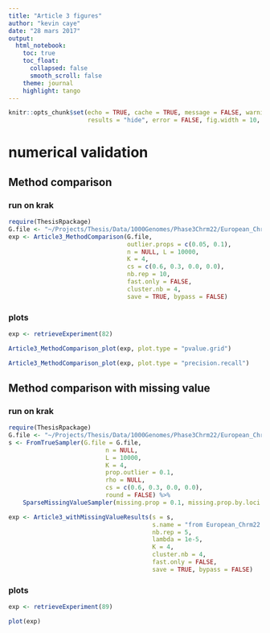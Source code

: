 ```yaml
---
title: "Article 3 figures"
author: "kevin caye"
date: "28 mars 2017"
output:
  html_notebook:
    toc: true
    toc_float:
      collapsed: false
      smooth_scroll: false
    theme: journal
    highlight: tango
---
```




```r
knitr::opts_chunk$set(echo = TRUE, cache = TRUE, message = FALSE, warning = FALSE,
                      results = "hide", error = FALSE, fig.width = 10, fig.width = 10)
```


# numerical validation

## Method comparison

### run on krak
```r
require(ThesisRpackage)
G.file <- "~/Projects/Thesis/Data/1000Genomes/Phase3Chrm22/European_Chrm22.maf.05.rds"
exp <- Article3_MethodComparison(G.file,
                                 outlier.props = c(0.05, 0.1),
                                 n = NULL, L = 10000,
                                 K = 4,
                                 cs = c(0.6, 0.3, 0.0, 0.0),
                                 nb.rep = 10,
                                 fast.only = FALSE,
                                 cluster.nb = 4,
                                 save = TRUE, bypass = FALSE)
```

### plots

```r
exp <- retrieveExperiment(82)
```

```r
Article3_MethodComparison_plot(exp, plot.type = "pvalue.grid")
```

```r
Article3_MethodComparison_plot(exp, plot.type = "precision.recall")
```


## Method comparison with missing value

### run on krak

```r
require(ThesisRpackage)
G.file <- "~/Projects/Thesis/Data/1000Genomes/Phase3Chrm22/European_Chrm22.maf.05.rds"
s <- FromTrueSampler(G.file = G.file,
                           n = NULL,
                           L = 10000,
                           K = 4,
                           prop.outlier = 0.1,
                           rho = NULL,
                           cs = c(0.6, 0.3, 0.0, 0.0),
                           round = FALSE) %>%
    SparseMissingValueSampler(missing.prop = 0.1, missing.prop.by.loci = 0.5)

exp <- Article3_withMissingValueResults(s = s,
                                        s.name = "from European_Chrm22.maf.05.rds with 0.1 missing prop",
                                        nb.rep = 5,
                                        lambda = 1e-5,
                                        K = 4,
                                        cluster.nb = 4,
                                        fast.only = FALSE,
                                        save = TRUE, bypass = FALSE)
```

### plots

```r
exp <- retrieveExperiment(89)
```

```r
plot(exp)
```

